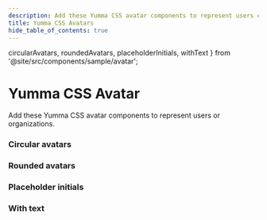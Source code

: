 ```yaml
---
description: Add these Yumma CSS avatar components to represent users or organizations.
title: Yumma CSS Avatars
hide_table_of_contents: true
---
```


  circularAvatars,
  roundedAvatars,
  placeholderInitials,
  withText
} from '@site/src/components/sample/avatar';

# Yumma CSS Avatar

Add these Yumma CSS avatar components to represent users or organizations.

### Circular avatars

<Preview
  data = {circularAvatars}
  useCenter
  usePadding
  useTabs
  useVersion='1d7891e'
/>

### Rounded avatars

<Preview
  data = {roundedAvatars}
  useCenter
  usePadding
  useTabs
  useVersion='1d7891e'
/>

### Placeholder initials

<Preview
  data = {placeholderInitials}
  useCenter
  usePadding
  useTabs
  useVersion='1d7891e'
/>

### With text

<Preview
  data = {withText}
  useCenter
  usePadding
  useTabs
  useVersion='1d7891e'
/>
